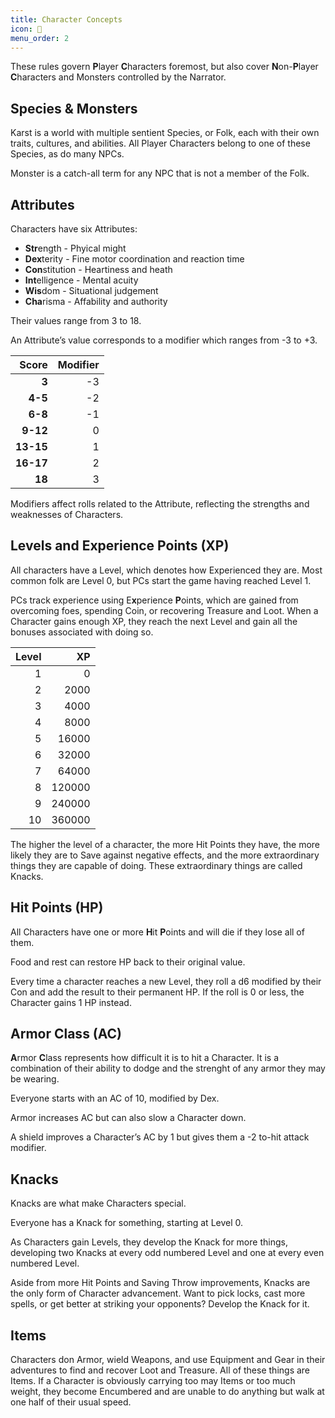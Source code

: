 ```yaml
---
title: Character Concepts
icon: 🧮
menu_order: 2
---
```


These rules govern **P**layer **C**haracters foremost, but also cover **N**on-**P**layer **C**haracters and Monsters controlled by the Narrator.

## Species & Monsters

Karst is a world with multiple sentient Species, or Folk, each with their own traits, cultures, and abilities. All Player Characters belong to one of these Species, as do many NPCs.

Monster is a catch-all term for any NPC that is not a member of the Folk.

## Attributes

Characters have six Attributes:

- **Str**ength - Phyical might
- **Dex**terity - Fine motor coordination and reaction time
- **Con**stitution - Heartiness and heath
- **Int**elligence - Mental acuity
- **Wis**dom - Situational judgement
- **Cha**risma - Affability and authority

Their values range from 3 to 18.

An Attribute’s value corresponds to a modifier which ranges from -3 to +3.

|     Score | Modifier |
| --------: | -------: |
|     **3** |       -3 |
|   **4-5** |       -2 |
|   **6-8** |       -1 |
|  **9-12** |        0 |
| **13-15** |        1 |
| **16-17** |        2 |
|    **18** |        3 |

Modifiers affect rolls related to the Attribute, reflecting the strengths and weaknesses of Characters.

## Levels and Experience Points (XP)

All characters have a Level, which denotes how Experienced they are. Most common folk are Level 0, but PCs start the game having reached Level 1.

PCs track experience using E**x**perience **P**oints, which are gained from overcoming foes, spending Coin, or recovering Treasure and Loot. When a Character gains enough XP, they reach the next Level and gain all the bonuses associated with doing so.

| Level |     XP |
| ----: | -----: |
|     1 |      0 |
|     2 |   2000 |
|     3 |   4000 |
|     4 |   8000 |
|     5 |  16000 |
|     6 |  32000 |
|     7 |  64000 |
|     8 | 120000 |
|     9 | 240000 |
|    10 | 360000 |

The higher the level of a character, the more Hit Points they have, the more likely they are to Save against negative effects, and the more extraordinary things they are capable of doing. These extraordinary things are called Knacks.

## Hit Points (HP)

All Characters have one or more **H**it **P**oints and will die if they lose all of them.

Food and rest can restore HP back to their original value.

Every time a character reaches a new Level, they roll a d6 modified by their Con and add the result to their permanent HP. If the roll is 0 or less, the Character gains 1 HP instead.

## Armor Class (AC)

**A**rmor **C**lass represents how difficult it is to hit a Character. It is a combination of their ability to dodge and the strenght of any armor they may be wearing.

Everyone starts with an AC of 10, modified by Dex.

Armor increases AC but can also slow a Character down.

A shield improves a Character’s AC by 1 but gives them a -2 to-hit attack modifier.

## Knacks

Knacks are what make Characters special.

Everyone has a Knack for something, starting at Level 0.

As Characters gain Levels, they develop the Knack for more things, developing two Knacks at every odd numbered Level and one at every even numbered Level.

Aside from more Hit Points and Saving Throw improvements, Knacks are the only form of Character advancement. Want to pick locks, cast more spells, or get better at striking your opponents? Develop the Knack for it.

## Items

Characters don Armor, wield Weapons, and use Equipment and Gear in their adventures to find and recover Loot and Treasure. All of these things are Items. If a Character is obviously carrying too may Items or too much weight, they become Encumbered and are unable to do anything but walk at one half of their usual speed.
